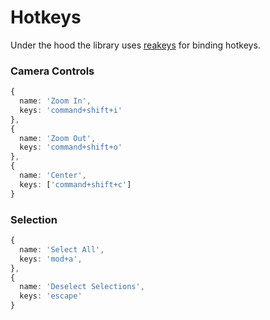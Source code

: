
<Meta title="Docs/Advanced/Hotkeys" />

# Hotkeys

Under the hood the library uses [reakeys](https://github.com/reaviz/reakeys) for
binding hotkeys.

### Camera Controls

```ts
{
  name: 'Zoom In',
  keys: 'command+shift+i'
},
{
  name: 'Zoom Out',
  keys: 'command+shift+o'
},
{
  name: 'Center',
  keys: ['command+shift+c']
}
```

### Selection

```ts
{
  name: 'Select All',
  keys: 'mod+a',
},
{
  name: 'Deselect Selections',
  keys: 'escape'
}
```
